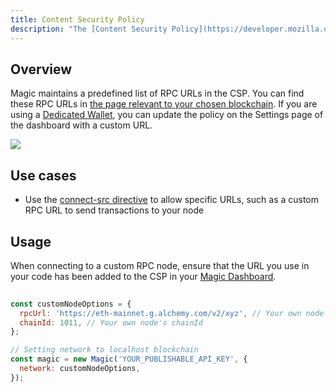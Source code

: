 ```yaml
---
title: Content Security Policy
description: "The [Content Security Policy](https://developer.mozilla.org/en-US/docs/Web/HTTP/Headers/Content-Security-Policy) (CSP) of a browser dictates what resources can load."
---
```


## Overview

 Magic maintains a predefined list of RPC URLs in the CSP. You can find these RPC URLs in [the page relevant to your chosen blockchain](/docs/blockchains/overview). If you are using a [Dedicated Wallet](/docs/wallets/wallet-types#dedicated-wallet), you can update the policy on the Settings page of the dashboard with a custom URL.

<Frame>
  <img src="/images/CSP-header.webp"/>
</Frame>

## Use cases

* Use the [connect-src directive](https://developer.mozilla.org/en-US/docs/Web/HTTP/Headers/Content-Security-Policy/connect-src) to allow specific URLs, such as a custom RPC URL to send transactions to your node

## Usage

When connecting to a custom RPC node, ensure that the URL you use in your code has been added to the CSP in your [Magic Dashboard](https://dashboard.magic.link).

```Javascript Javascript
⁠
const customNodeOptions = {
  rpcUrl: 'https://eth-mainnet.g.alchemy.com/v2/xyz', // Your own node URL
  chainId: 1011, // Your own node's chainId
};

// Setting network to localhost blockchain
const magic = new Magic('YOUR_PUBLISHABLE_API_KEY', {
  network: customNodeOptions,
});
```
